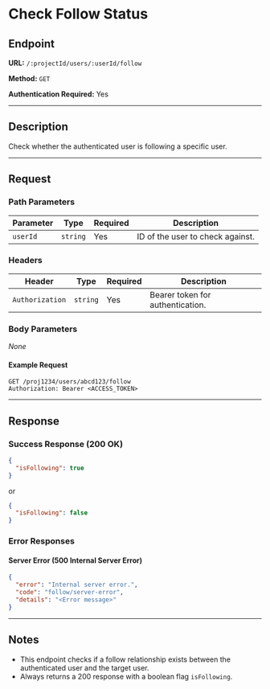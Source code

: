 # Check Follow Status

## Endpoint

**URL:** `/:projectId/users/:userId/follow`

**Method:** `GET`

**Authentication Required:** Yes

---

## Description

Check whether the authenticated user is following a specific user.

---

## Request

### Path Parameters

| Parameter | Type     | Required | Description                      |
| --------- | -------- | -------- | -------------------------------- |
| `userId`  | `string` | Yes      | ID of the user to check against. |

### Headers

| Header          | Type     | Required | Description                      |
| --------------- | -------- | -------- | -------------------------------- |
| `Authorization` | `string` | Yes      | Bearer token for authentication. |

### Body Parameters

_None_

#### Example Request

```http
GET /proj1234/users/abcd123/follow
Authorization: Bearer <ACCESS_TOKEN>
```

---

## Response

### Success Response (200 OK)

```json
{
  "isFollowing": true
}
```

or

```json
{
  "isFollowing": false
}
```

### Error Responses

#### Server Error (500 Internal Server Error)

```json
{
  "error": "Internal server error.",
  "code": "follow/server-error",
  "details": "<Error message>"
}
```

---

## Notes

- This endpoint checks if a follow relationship exists between the authenticated user and the target user.
- Always returns a 200 response with a boolean flag `isFollowing`.
